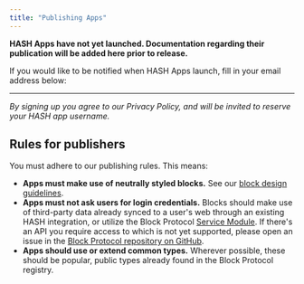 ```yaml
---
title: "Publishing Apps"
---
```


**HASH Apps have not yet launched. Documentation regarding their publication will be added here prior to release.**

If you would like to be notified when HASH Apps launch, fill in your email address below:

---

_By signing up you agree to our Privacy Policy, and will be invited to reserve your HASH app username._

## Rules for publishers

You must adhere to our publishing rules. This means:

- **Apps must make use of neutrally styled blocks.** See our [block design guidelines](https://hash.dev/blog/block-design).
- **Apps must not ask users for login credentials.** Blocks should make use of third-party data already synced to a user's web through an existing HASH integration, or utilize the Block Protocol [Service Module](https://blockprotocol.org/spec/service). If there's an API you require access to which is not yet supported, please open an issue in the [Block Protocol repository on GitHub](https://github.com/blockprotocol/blockprotocol/issues/new/choose).
- **Apps should use or extend common types.** Wherever possible, these should be popular, public types already found in the Block Protocol registry.
